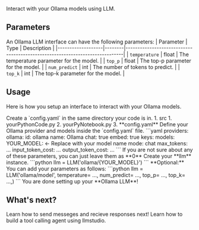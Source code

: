 Interact with your Ollama models using LLM.

## Parameters
An Ollama LLM interface can have the following parameters:
| Parameter         | Type   | Description                                                                 |
|-------------------|--------|-----------------------------------------------------------------------------|
| `temperature`     | float  | The temperature parameter for the model.                                     |
| `top_p`           | float  | The top-p parameter for the model.                                           |
| `num_predict`     | int    | The number of tokens to predict.                                             |
| `top_k`           | int    | The top-k parameter for the model.                                           |


## Usage
Here is how you setup an interface to interact with your Ollama models.

<Steps>
    <Step>
        Create a `config.yaml` in the same directory your code is in.
        1. src
            1. yourPythonCode.py
            2. yourPyNotebook.py
            3. **config.yaml**
    </Step>
    <Step >
        Define your Ollama provider and models inside the `config.yaml` file.
        ```yaml
        providers:
            ollama:
                id: ollama
                name: Ollama
                chat: true
                embed: true
                keys:
                models:
                    YOUR_MODEL: <- Replace with your model name
                        mode: chat
                        max_tokens: ...
                        input_token_cost: ...
                        output_token_cost: ...
        ```
        <Tip>If you are not sure about any of these parameters, you can just leave them as **0**</Tip>
    </Step>
    <Step>
        Create your **llm** instance.
        ```python
        llm = LLM('ollama/{YOUR_MODEL}')
        ```
    </Step>
    <Step>
        **Optional:** You can add your parameters as follows:
        ```python
        llm = LLM('ollama/model', 
        temperature= ...,
        num_predict= ...,
        top_p= ...,
        top_k= ...,)
        ```
        <Check>You are done setting up your **Ollama LLM**!</Check>
    </Step>
</Steps>

## What's next?
<CardGroup cols={2}>
    <Card title="LLM.chat()" icon="link" href="../chat">
    Learn how to send messeges and recieve responses next!
    </Card>
    <Card title="Tool calling Agent" icon="link" href="../../../how-to/build-a-tool-agent">
    Learn how to build a tool calling agent using llmstudio.
    </Card>
</CardGroup>
